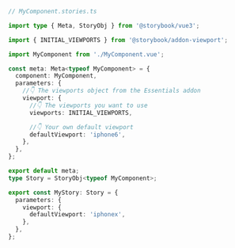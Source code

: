 ```ts
// MyComponent.stories.ts

import type { Meta, StoryObj } from '@storybook/vue3';

import { INITIAL_VIEWPORTS } from '@storybook/addon-viewport';

import MyComponent from './MyComponent.vue';

const meta: Meta<typeof MyComponent> = {
  component: MyComponent,
  parameters: {
    //👇 The viewports object from the Essentials addon
    viewport: {
      //👇 The viewports you want to use
      viewports: INITIAL_VIEWPORTS,

      //👇 Your own default viewport
      defaultViewport: 'iphone6',
    },
  },
};

export default meta;
type Story = StoryObj<typeof MyComponent>;

export const MyStory: Story = {
  parameters: {
    viewport: {
      defaultViewport: 'iphonex',
    },
  },
};
```
